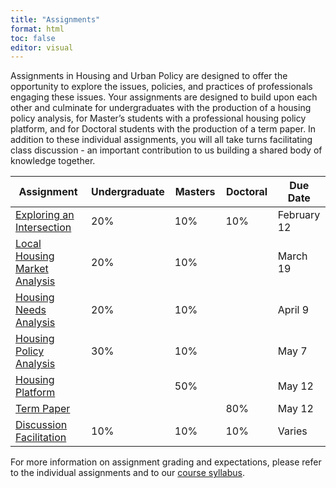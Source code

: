 ```yaml
---
title: "Assignments"
format: html
toc: false
editor: visual
---
```


Assignments in Housing and Urban Policy are designed to offer the opportunity to explore the issues, policies, and practices of professionals engaging these issues. Your assignments are designed to build upon each other and culminate for undergraduates with the production of a housing policy analysis, for Master's students with a professional housing policy platform, and for Doctoral students with the production of a term paper. In addition to these individual assignments, you will all take turns facilitating class discussion - an important contribution to us building a shared body of knowledge together.

| Assignment                                       | Undergraduate | Masters | Doctoral | Due Date    |
|----------------------|-------------|-------------|-------------|-------------|
| [Exploring an Intersection](01_intersection.qmd) | 20%           | 10%     | 10%      | February 12 |
| [Local Housing Market Analysis](02_analysis.qmd) | 20%           | 10%     |          | March 19    |
| [Housing Needs Analysis](03_needs.qmd)           | 20%           | 10%     |          | April 9     |
| [Housing Policy Analysis](04_policy.qmd)         | 30%           | 10%     |          | May 7       |
| [Housing Platform](05_proposal.qmd)              |               | 50%     |          | May 12      |
| [Term Paper](07_term.qmd)                        |               |         | 80%      | May 12      |
| [Discussion Facilitation](06_facilitation.qmd)   | 10%           | 10%     | 10%      | Varies      |

For more information on assignment grading and expectations, please refer to the individual assignments and to our [course syllabus](../syllabus/#grading).
